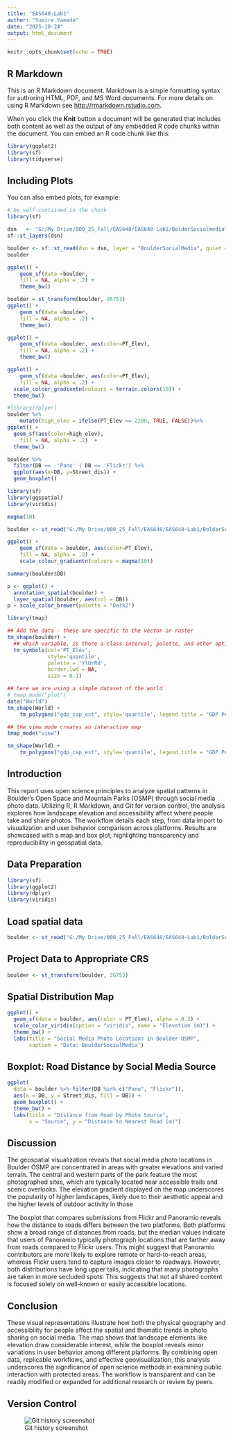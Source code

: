 ```yaml
---
title: "EAS648-Lab1"
author: "Sumire Yamada"
date: "2025-10-24"
output: html_document
---
```


```r
knitr::opts_chunk$set(echo = TRUE)
```

## R Markdown

This is an R Markdown document. Markdown is a simple formatting syntax for authoring HTML, PDF, and MS Word documents. For more details on using R Markdown see <http://rmarkdown.rstudio.com>.

When you click the **Knit** button a document will be generated that includes both content as well as the output of any embedded R code chunks within the document. You can embed an R code chunk like this:

```r
library(ggplot2)
library(sf)
library(tidyverse)
```

## Including Plots

You can also embed plots, for example:

```r
# be self-contained in the chunk
library(sf)

dsn   <- "G:/My Drive/000_25_Fall/EAS648/EAS648-Lab1/BolderSocialmedia"
sf::st_layers(dsn)  

boulder <- sf::st_read(dsn = dsn, layer = "BoulderSocialMedia", quiet = FALSE)
boulder
```
```r
ggplot() +
    geom_sf(data =boulder,
    fill = NA, alpha = .2) +
    theme_bw()
```
```r
boulder = st_transform(boulder, 26753) 
ggplot() +
    geom_sf(data =boulder,
    fill = NA, alpha = .2) +
    theme_bw()
```

```r
ggplot() +
    geom_sf(data =boulder, aes(color=PT_Elev),
    fill = NA, alpha = .2) +
    theme_bw()
```
```r
ggplot() +
    geom_sf(data =boulder, aes(color=PT_Elev),
    fill = NA, alpha = .2) +
  scale_colour_gradientn(colours = terrain.colors(10)) +  
  theme_bw()
```

```r
#library(dplyer)
boulder %>%
    mutate(high_elev = ifelse(PT_Elev >= 2200, TRUE, FALSE))%>% 
ggplot() +
  geom_sf(aes(color=high_elev),
    fill = NA, alpha = .2)  +  
  theme_bw()
```

```r
boulder %>%
  filter(DB ==  'Pano' | DB == 'Flickr') %>%
  ggplot(aes(x=DB, y=Street_dis)) + 
  geom_boxplot()
```
```r
library(sf)
library(ggspatial)
library(viridis)
```
```r
magma(10)
```

```r
boulder <- st_read("G:/My Drive/000_25_Fall/EAS648/EAS648-Lab1/BolderSocialmedia/BoulderSocialMedia.shp")
```

```r
ggplot() +
    geom_sf(data = boulder, aes(color=PT_Elev),
    fill = NA, alpha = .2) + 
    scale_colour_gradientn(colours = magma(10))
```
```r
summary(boulder$DB)
```

```r
p <- ggplot() +
  annotation_spatial(boulder) +
  layer_spatial(boulder, aes(col = DB))
p + scale_color_brewer(palette = "Dark2")
```
```r
library(tmap)
```
```r
## Add the data - these are specific to the vector or raster
tm_shape(boulder) + 
  ## which variable, is there a class interval, palette, and other options
  tm_symbols(col='PT_Elev', 
             style='quantile', 
             palette = 'YlOrRd',
             border.lwd = NA,
             size = 0.1)
```
```r
## here we are using a simple dataset of the world 
# tmap_mode("plot")
data("World")
tm_shape(World) +
    tm_polygons("gdp_cap_est", style='quantile', legend.title = "GDP Per Capita Estimate")
```

```r
## the view mode creates an interactive map
tmap_mode("view")
```

```r
tm_shape(World) +
    tm_polygons("gdp_cap_est", style='quantile', legend.title = "GDP Per Capita Estimate")
```

## Introduction

This report uses open science principles to analyze spatial patterns in Boulder’s Open Space and Mountain Parks (OSMP) through social media photo data. Utilizing R, R Markdown, and Git for version control, the analysis explores how landscape elevation and accessibility affect where people take and share photos. The workflow details each step, from data import to visualization and user behavior comparison across platforms. Results are showcased with a map and box plot, highlighting transparency and reproducibility in geospatial data.

## Data Preparation
```r
library(sf)
library(ggplot2)
library(dplyr)
library(viridis)
```

## Load spatial data 
```r
boulder <- st_read("G:/My Drive/000_25_Fall/EAS648/EAS648-Lab1/BolderSocialmedia/BoulderSocialMedia.shp")
```

## Project Data to Appropriate CRS
```r
boulder <- st_transform(boulder, 26753)
```

## Spatial Distribution Map
```r
ggplot() +
  geom_sf(data = boulder, aes(color = PT_Elev), alpha = 0.3) +
  scale_color_viridis(option = "viridis", name = "Elevation (m)") +
  theme_bw() +
  labs(title = "Social Media Photo Locations in Boulder OSMP",
       caption = "Data: BoulderSocialMedia")

```
## Boxplot: Road Distance by Social Media Source
```r
ggplot(
  data = boulder %>% filter(DB %in% c("Pano", "Flickr")),
  aes(x = DB, y = Street_dis, fill = DB)) +
  geom_boxplot() +
  theme_bw() +
  labs(title = "Distance from Road by Photo Source",
       x = "Source", y = "Distance to Nearest Road (m)")

```

## Discussion

The geospatial visualization reveals that social media photo locations in Boulder OSMP are concentrated in areas with greater elevations and varied terrain. The central and western parts of the park feature the most photographed sites, which are typically located near accessible trails and scenic overlooks. The elevation gradient displayed on the map underscores the popularity of higher landscapes, likely due to their aesthetic appeal and the higher levels of outdoor activity in those 

The boxplot that compares submissions from Flickr and Panoramio reveals how the distance to roads differs between the two platforms. Both platforms show a broad range of distances from roads, but the median values indicate that users of Panoramio typically photograph locations that are farther away from roads compared to Flickr users. This might suggest that Panoramio contributors are more likely to explore remote or hard-to-reach areas, whereas Flickr users tend to capture images closer to roadways. However, both distributions have long upper tails, indicating that many photographs are taken in more secluded spots. This suggests that not all shared content is focused solely on well-known or easily accessible locations.

## Conclusion

These visual representations illustrate how both the physical geography and accessibility for people affect the spatial and thematic trends in photo sharing on social media. The map shows that landscape elements like elevation draw considerable interest, while the boxplot reveals minor variations in user behavior among different platforms. By combining open data, replicable workflows, and effective geovisualization, this analysis underscores the significance of open science methods in examining public interaction with protected areas. The workflow is transparent and can be readily modified or expanded for additional research or review by peers.

## Version Control

![Git history screenshot](Screenshot 2025-10-27 132836.png)

  
